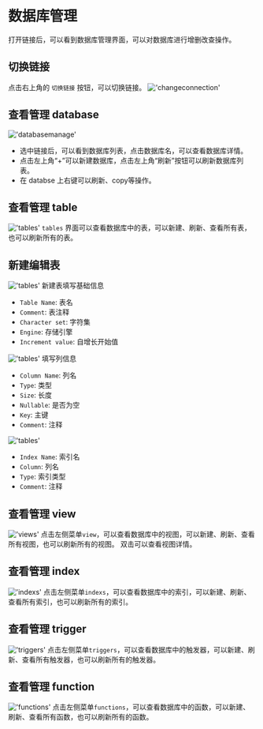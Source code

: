 # 数据库管理

打开链接后，可以看到数据库管理界面，可以对数据库进行增删改查操作。

## 切换链接

点击右上角的 `切换链接` 按钮，可以切换链接。
!['changeconnection'](/image/connection-manage/changeconnection.png)


## 查看管理 database
!['databasemanage'](/image/connection-manage/databasemanage.png)

- 选中链接后，可以看到数据库列表，点击数据库名，可以查看数据库详情。
- 点击左上角“+”可以新建数据库，点击左上角“刷新”按钮可以刷新数据库列表。
- 在 databse 上右键可以刷新、copy等操作。

## 查看管理 table
!['tables'](/image/connection-manage/tables.png)
`tables` 界面可以查看数据库中的表，可以新建、刷新、查看所有表，也可以刷新所有的表。

## 新建编辑表
!['tables'](/image/connection-manage/create_t_base.png)
新建表填写基础信息
- `Table Name`: 表名
- `Comment`: 表注释
- `Character set`: 字符集
- `Engine`: 存储引擎
- `Increment value`: 自增长开始值

!['tables'](/image/connection-manage/create_t_column.png)
填写列信息
- `Column Name`: 列名
- `Type`: 类型
- `Size`: 长度
- `Nullable`: 是否为空
- `Key`: 主键
- `Comment`: 注释

!['tables'](/image/connection-manage/create_t_index.png)
- `Index Name`: 索引名
- `Column`: 列名
- `Type`: 索引类型
- `Comment`: 注释

## 查看管理 view
!['views'](/image/connection-manage/views.png)
点击左侧菜单`view`，可以查看数据库中的视图，可以新建、刷新、查看所有视图，也可以刷新所有的视图。
双击可以查看视图详情。

## 查看管理 index
!['indexs'](/image/connection-manage/indexs.png)
点击左侧菜单`indexs`，可以查看数据库中的索引，可以新建、刷新、查看所有索引，也可以刷新所有的索引。

## 查看管理 trigger
!['triggers'](/image/connection-manage/triggers.png)
点击左侧菜单`triggers`，可以查看数据库中的触发器，可以新建、刷新、查看所有触发器，也可以刷新所有的触发器。

## 查看管理 function
!['functions'](/image/connection-manage/functions.png)
点击左侧菜单`functions`，可以查看数据库中的函数，可以新建、刷新、查看所有函数，也可以刷新所有的函数。




